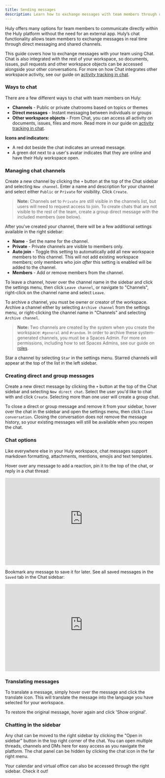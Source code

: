 ```yaml
---
title: Sending messages
description: Learn how to exchange messages with team members through direct messages, group chats and channels.
---
```



<YouTube id='I_ABiXcgMNw' posterQuality='max' />

Huly offers many options for team members to communicate directly within the Huly platform without the need for an external app. Huly’s chat functionality allows team members to exchange messages in real time through direct messaging and shared channels. 

This guide covers how to exchange messages with your team using Chat. Chat is also integrated with the rest of your workspace, so documents, issues, pull requests and other workspace objects can be accessed alongside your other conversations. For more on how Chat integrates other workspace activity, see our guide on [activity tracking in chat](/communication/chat-activity).

### Ways to chat

There are a few different ways to chat with team members on Huly:
* **Channels** - Public or private chatrooms based on topics or themes
* **Direct messages** - Instant messaging between individuals or groups
* **Other workspace objects** - From Chat, you can access all activity on documents, issues, files and more. Read more in our guide on [activity tracking in chat](/communication/chat-activity).

**Icons and indicators:**
* A red dot beside the chat indicates an unread message.
* A green dot next to a user's avatar indicates that they are online and have their Huly workspace open.

### Managing chat channels

Create a new channel by clicking the `+` button at the top of the Chat sidebar and selecting `New channel`. Enter a name and description for your channel and select either `Public` or `Private` for visibility. Click `Create`.

> **Note:** Channels set to `Private` are still visible in the channels list, but users will need to request access to join. To create chats that are not visible to the rest of the team, create a group direct message with the included members (see below).

After you've created your channel, there will be a few additional settings available in the right sidebar:

* **Name** - Set the name for the channel.
* **Private** - Private channels are visible to members only.
* **Auto join** - Toggle this setting to automatically add all new workspace members to this channel. This will not add existing workspace members; only members who join _after_ this setting is enabled will be added to the channel.
* **Members** - Add or remove members from the channel.

To leave a channel, hover over the channel name in the sidebar and click the settings menu, then click `Leave channel`, or navigate to "Channels", right-click on the channel name and select `Leave`.

To archive a channel, you must be owner or creator of the workspace. Archive a channel either by selecting `Archive channel` from the settings menu, or right-clicking the channel name in "Channels" and selecting `Archive channel`.

> **Note:** Two channels are created by the system when you create the workspace: `#general` and `#random`. In order to archive these system-generated channels, you must be a Spaces Admin. For more on permissions, including how to set Spaces Admins, see our guide on [roles](/advanced-settings/roles).

Star a channel by selecting `Star` in the settings menu. Starred channels will appear at the top of the list in the left sidebar.

### Creating direct and group messages

Create a new direct message by clicking the `+` button at the top of the Chat sidebar and selecting `New direct chat`. Select the user you'd like to chat with and click `Create`. Selecting more than one user will create a group chat.

To close a direct or group message and remove it from your sidebar, hover over the chat in the sidebar and open the settings menu, then click `Close conversation`. Closing the conversation does not remove the message history, so your existing messages will still be available when you reopen the chat.

### Chat options

Like everywhere else in your Huly workspace, chat messages support markdown formatting, attachments, mentions, emojis and text templates. 

Hover over any message to add a reaction, pin it to the top of the chat, or reply in a chat thread:

<div style="position: relative; padding-top: 56.25%;">
  <iframe
    src="https://customer-davn16od7sue0s1k.cloudflarestream.com/fa5b5d15be59fd1a286bd6ffd68f4847/iframe?poster=https%3A%2F%2Fcustomer-davn16od7sue0s1k.cloudflarestream.com%2Ffa5b5d15be59fd1a286bd6ffd68f4847%2Fthumbnails%2Fthumbnail.jpg%3Ftime%3D%26height%3D600"
    loading="lazy"
    style="border: none; position: absolute; top: 0; left: 0; height: 100%; width: 100%;"
    allow="accelerometer; gyroscope; autoplay; encrypted-media; picture-in-picture;"
    allowfullscreen="true"
  ></iframe>
</div>

Bookmark any message to save it for later. See all saved messages in the `Saved` tab in the Chat sidebar:

<div style="position: relative; padding-top: 56.25%;">
  <iframe
    src="https://customer-davn16od7sue0s1k.cloudflarestream.com/fd945e137ccc1b348de4c5872c6a5109/iframe?poster=https%3A%2F%2Fcustomer-davn16od7sue0s1k.cloudflarestream.com%2Ffd945e137ccc1b348de4c5872c6a5109%2Fthumbnails%2Fthumbnail.jpg%3Ftime%3D%26height%3D600"
    loading="lazy"
    style="border: none; position: absolute; top: 0; left: 0; height: 100%; width: 100%;"
    allow="accelerometer; gyroscope; autoplay; encrypted-media; picture-in-picture;"
    allowfullscreen="true"
  ></iframe>
</div>

### Translating messages

To translate a message, simply hover over the message and click the translate icon. This will translate the message into the language you have selected for your workspace.

To restore the original message, hover again and click 'Show original'.

### Chatting in the sidebar

Any chat can be moved to the right sidebar by clicking the "Open in sidebar" button in the top right corner of the chat. You can open multiple threads, channels and DMs here for easy access as you navigate the platform. The chat panel can be hidden by clicking the chat icon in the far right menu.

Your calendar and virtual office can also be accessed through the right sidebar. Check it out!

<YouTube id="u80x-5HGmiY" posterQuality="max" />